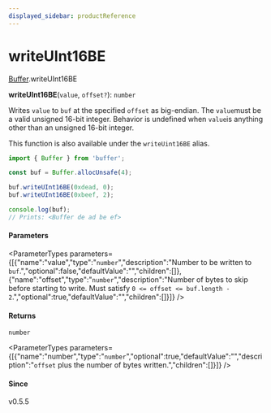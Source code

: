 ```yaml
---
displayed_sidebar: productReference
---
```



# writeUInt16BE

[Buffer](../../interfaces/Buffer.mdx).writeUInt16BE

**writeUInt16BE**(`value`, `offset?`): `number`

Writes `value` to `buf` at the specified `offset` as big-endian. The `value`must be a valid unsigned 16-bit integer. Behavior is undefined when `value`is anything other than an
unsigned 16-bit integer.

This function is also available under the `writeUint16BE` alias.

```js
import { Buffer } from 'buffer';

const buf = Buffer.allocUnsafe(4);

buf.writeUInt16BE(0xdead, 0);
buf.writeUInt16BE(0xbeef, 2);

console.log(buf);
// Prints: <Buffer de ad be ef>
```

#### Parameters

<ParameterTypes parameters={[{"name":"value","type":"`number`","description":"Number to be written to `buf`.","optional":false,"defaultValue":"","children":[]},{"name":"offset","type":"`number`","description":"Number of bytes to skip before starting to write. Must satisfy `0 <= offset <= buf.length - 2`.","optional":true,"defaultValue":"","children":[]}]} />

#### Returns

`number`

<ParameterTypes parameters={[{"name":"number","type":"`number`","optional":true,"defaultValue":"","description":"`offset` plus the number of bytes written.","children":[]}]} />

#### Since

v0.5.5

